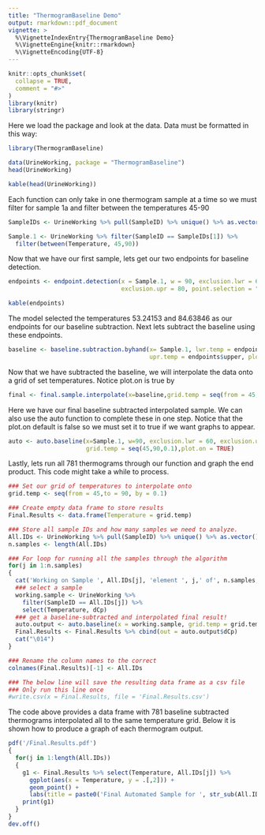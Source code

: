 ```yaml
---
title: "ThermogramBaseline Demo"
output: rmarkdown::pdf_document
vignette: >
  %\VignetteIndexEntry{ThermogramBaseline Demo}
  %\VignetteEngine{knitr::rmarkdown}
  %\VignetteEncoding{UTF-8}
---
```


```r
knitr::opts_chunk$set(
  collapse = TRUE,
  comment = "#>"
)
library(knitr)
library(stringr)
```

Here we load the package and look at the data. Data must be formatted in this way:

```r
library(ThermogramBaseline)
```

```r
data(UrineWorking, package = "ThermogramBaseline")
head(UrineWorking)
```

```r
kable(head(UrineWorking))
```

Each function can only take in one thermogram sample at a time so we must filter for sample 1a and filter between the temperatures 45-90

```r
SampleIDs <- UrineWorking %>% pull(SampleID) %>% unique() %>% as.vector()

Sample.1 <- UrineWorking %>% filter(SampleID == SampleIDs[1]) %>% 
  filter(between(Temperature, 45,90))
```

Now that we have our first sample, lets get our two endpoints for baseline detection.

```r
endpoints <- endpoint.detection(x = Sample.1, w = 90, exclusion.lwr = 60, 
                                exclusion.upr = 80, point.selection = "innermost")
```

```r
kable(endpoints)
```

The model selected the temperatures 53.24153 and 84.63846 as our endpoints for our baseline subtraction. Next lets subtract the baseline using these endpoints.

```r
baseline <- baseline.subtraction.byhand(x= Sample.1, lwr.temp = endpoints$lower, 
                                        upr.temp = endpoints$upper, plot.on = FALSE)

```

Now that we have subtracted the baseline, we will interpolate the data onto a grid of set temperatures. Notice plot.on is true by

```r
final <- final.sample.interpolate(x=baseline,grid.temp = seq(from = 45,to = 90,by = 0.1))
```

Here we have our final baseline subtracted interpolated sample. We can also use the auto function to complete these in one step. Notice that the plot.on default is false so we must set it to true if we want graphs to appear.

```r
auto <- auto.baseline(x=Sample.1, w=90, exclusion.lwr = 60, exclusion.upr = 80, 
                      grid.temp = seq(45,90,0.1),plot.on = TRUE)
```

Lastly, lets run all 781 thermograms through our function and graph the end product. This code might take a while to process.

```r
### Set our grid of temperatures to interpolate onto
grid.temp <- seq(from = 45,to = 90, by = 0.1)

### Create empty data frame to store results 
Final.Results <- data.frame(Temperature = grid.temp)

### Store all sample IDs and how many samples we need to analyze.
All.IDs <- UrineWorking %>% pull(SampleID) %>% unique() %>% as.vector()
n.samples <- length(All.IDs)

### For loop for running all the samples through the algorithm
for(j in 1:n.samples)
{
  cat('Working on Sample ', All.IDs[j], 'element ', j,' of', n.samples,' \n')
  ### select a sample
  working.sample <- UrineWorking %>% 
    filter(SampleID == All.IDs[j]) %>% 
    select(Temperature, dCp)
  ### get a baseline-subtracted and interpolated final result!
  auto.output <- auto.baseline(x = working.sample, grid.temp = grid.temp)
  Final.Results <- Final.Results %>% cbind(out = auto.output$dCp)
  cat("\014")
}

### Rename the column names to the correct 
colnames(Final.Results)[-1] <- All.IDs

### The below line will save the resulting data frame as a csv file
### Only run this line once
#write.csv(x = Final.Results, file = 'Final.Results.csv')
```

The code above provides a data frame with 781 baseline subtracted thermograms interpolated all to the same temperature grid. Below it is shown how to produce a graph of each thermogram output.

```r
pdf('/Final.Results.pdf')
{
  for(j in 1:length(All.IDs))
  {
    g1 <- Final.Results %>% select(Temperature, All.IDs[j]) %>% 
      ggplot(aes(x = Temperature, y = .[,2])) + 
      geom_point() + 
      labs(title = paste0('Final Automated Sample for ', str_sub(All.IDs[j], 2)))
    print(g1)
  }
}
dev.off()
```
